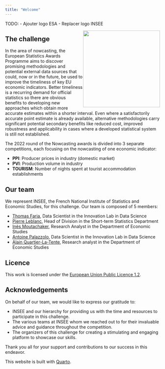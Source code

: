 ```yaml
---
title: "Welcome"
---
```


TODO:
- Ajouter logo ESA
- Replacer logo INSEE

![](images/logo-INSEE){style="float: right;" fig-align="right" width="250"}

## The challenge {.unnumbered}

In the area of nowcasting, the European Statistics Awards Programme aims to discover promising methodologies and potential external data sources that could, now or in the future, be used to improve the timeliness of key EU economic indicators.
Better timeliness is a recurring demand for official statistics so there are obvious benefits to developing new approaches which obtain more accurate estimates within a shorter interval.
Even where a satisfactorily accurate point estimate is already available, alternative methodologies carry significant potential secondary benefits like reduced cost, improved robustness and applicability in cases where a developed statistical system is still not established.

The 2022 round of the Nowcasting awards is divided into 3 separate competitions, each focusing on the nowcasting of one economic indicator:

- **PPI**: Producer prices in industry (domestic market)
- **PVI**: Production volume in industry
- **TOURISM**: Number of nights spent at tourist accommodation establishments

## Our team {.unnumbered}

We represent INSEE, the French National Institute of Statistics and Economic Studies, for this challenge.
Our team is composed of 5 members:

- [Thomas Faria](https://www.linkedin.com/in/thomas-faria-606238150/), Data Scientist in the Innovation Lab in Data Science
- [Pierre Leblanc](https://www.linkedin.com/in/pierre-leblanc-7a91a931/), Head of Division in the Short-term Statistics Department
- [Inès Moutachaker](https://github.com/imoutachaker), Research Analyst in the Department of Economic Studies
- [Antoine Palazzolo](https://www.linkedin.com/in/antoine-palazzolo/), Data Scientist in the Innovation Lab in Data Science
- [Alain Quartier-La-Tente](https://www.linkedin.com/in/alainqlt/), Research analyst in the Department of Economic Studies

## Licence {.unnumbered}

This work is licensed under the [European Union Public Licence 1.2](https://joinup.ec.europa.eu/collection/eupl/eupl-text-eupl-12).

## Acknowledgements {.unnumbered}

On behalf of our team, we would like to express our gratitude to:

- INSEE and our hierarchy for providing us with the time and resources to participate in this challenge.
- The various teams at INSEE whom we reached out to for their invaluable advice and guidance throughout the competition.
- The organizers of this challenge for creating a stimulating and engaging platform to showcase our skills.

Thank you all for your support and contributions to our success in this endeavor.

\br
\br

This website is built with [Quarto](https://quarto.org).
